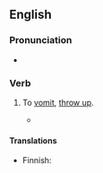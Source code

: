 ==English==

===Pronunciation===
* {{audio|en|En-au-lose one's lunch.ogg|Audio (AU)}}

===Verb===
{{en-verb|lose<,,lost> one's lunch}}

# {{lb|en|slang}} To [[vomit]], [[throw up]].
#* {{quote-book|1=en|year=2005|author=Sean Dooley|authorlink=Sean Dooley|title=The Big Twitch|publisher=Allen and Unwin|location=Sydney|page=235|passage=Exactly one minute later, the first of the passengers '''lost their lunch''' over the side.}}

====Translations====
{{trans-top|slang: to vomit}}
* Finnish: {{t+|fi|yrjötä}}
{{trans-mid}}
{{trans-bottom}}